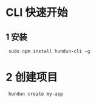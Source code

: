 

<Meta title="Hundun/脚手架/快速开始" />

# CLI 快速开始

## 1 安装

```shell
 sudo npm install hundun-cli -g 
```
# 2 创建项目

```shell
 hundun create my-app
```



